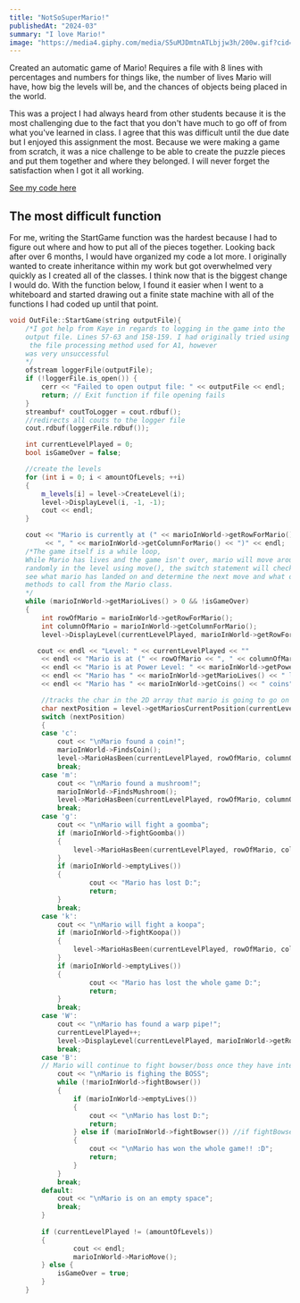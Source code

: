 ```yaml
---
title: "NotSoSuperMario!"
publishedAt: "2024-03"
summary: "I love Mario!"
image: "https://media4.giphy.com/media/S5uMJDmtnATLbjjw3h/200w.gif?cid=6c09b9526cdxhyrsip90g6ta602cx61p83nx1oftc6ugvblh&ep=v1_gifs_search&rid=200w.gif&ct=g"
---
```


Created an automatic game of Mario! Requires a file with 8 lines with 
percentages and numbers for things like, the number of lives Mario will 
have, how big the levels will be, and the chances of objects being placed 
in the world.

This was a project I had always heard from other students because it is the 
most challenging due to the fact that you don't have much to go off of from 
what you've learned in class. I agree that this was difficult until the due 
date but I enjoyed this assignment the most. Because we were making a game from 
scratch, it was a nice challenge to be able to create the puzzle pieces and put 
them together and where they belonged. I will never forget the satisfaction when
 I got it all working.

[See my code here](https://github.com/MaggieHillebrecht/Not-So-Super-Mario)

## The most difficult function
For me, writing the StartGame function was the hardest because I had to figure out
 where and how to put all of the pieces together. Looking back after over 6 months,
  I would have organized my code a lot more. I originally wanted to create inheritance 
  within my work but got overwhelmed very quickly as I created all of the classes. I think 
  now that is the biggest change I would do. With the function below, I found it easier when 
  I went to a whiteboard and started drawing out a finite state machine with all of the 
  functions I had coded up until that point.

```cpp
void OutFile::StartGame(string outputFile){
    /*I got help from Kaye in regards to logging in the game into the
    output file. Lines 57-63 and 158-159. I had originally tried using
     the file processing method used for A1, however
    was very unsuccessful
    */
    ofstream loggerFile(outputFile);
    if (!loggerFile.is_open()) {
        cerr << "Failed to open output file: " << outputFile << endl;
        return; // Exit function if file opening fails
    }
    streambuf* coutToLogger = cout.rdbuf();
    //redirects all couts to the logger file 
    cout.rdbuf(loggerFile.rdbuf()); 

    int currentLevelPlayed = 0;
    bool isGameOver = false;

    //create the levels
    for (int i = 0; i < amountOfLevels; ++i)
    {
        m_levels[i] = level->CreateLevel(i);
        level->DisplayLevel(i, -1, -1);
        cout << endl;
    }

    cout << "Mario is currently at (" << marioInWorld->getRowForMario()
         << ", " << marioInWorld->getColumnForMario() << ")" << endl;
    /*The game itself is a while loop,
    While Mario has lives and the game isn't over, mario will move around 
    randomly in the level using move(), the switch statement will check to 
    see what mario has landed on and determine the next move and what other 
    methods to call from the Mario class.
    */
    while (marioInWorld->getMarioLives() > 0 && !isGameOver)
    {
        int rowOfMario = marioInWorld->getRowForMario();
        int columnOfMario = marioInWorld->getColumnForMario();
        level->DisplayLevel(currentLevelPlayed, marioInWorld->getRowForMario(), marioInWorld->getColumnForMario());

       cout << endl << "Level: " << currentLevelPlayed << ""
        << endl << "Mario is at (" << rowOfMario << ", " << columnOfMario << ")"
        << endl << "Mario is at Power Level: " << marioInWorld->getPowerLevel()
        << endl << "Mario has " << marioInWorld->getMarioLives() << " lives left"
        << endl << "Mario has " << marioInWorld->getCoins() << " coins";

        //tracks the char in the 2D array that mario is going to go on
        char nextPosition = level->getMariosCurrentPosition(currentLevelPlayed, rowOfMario, columnOfMario);
        switch (nextPosition)
        {
        case 'c':
            cout << "\nMario found a coin!";
            marioInWorld->FindsCoin();
            level->MarioHasBeen(currentLevelPlayed, rowOfMario, columnOfMario);
            break;
        case 'm':
            cout << "\nMario found a mushroom!";
            marioInWorld->FindsMushroom();
            level->MarioHasBeen(currentLevelPlayed, rowOfMario, columnOfMario);
            break;
        case 'g':
            cout << "\nMario will fight a goomba";
            if (marioInWorld->fightGoomba())
            {
                level->MarioHasBeen(currentLevelPlayed, rowOfMario, columnOfMario);
            }
            if (marioInWorld->emptyLives())
            {
                    cout << "Mario has lost D:";
                    return;
            }
            break;
        case 'k':
            cout << "\nMario will fight a koopa";
            if (marioInWorld->fightKoopa())
            {
                level->MarioHasBeen(currentLevelPlayed, rowOfMario, columnOfMario);
            }
            if (marioInWorld->emptyLives())
            {
                    cout << "Mario has lost the whole game D:";
                    return;
            }
            break;  
        case 'W':
            cout << "\nMario has found a warp pipe!";
            currentLevelPlayed++;
            level->DisplayLevel(currentLevelPlayed, marioInWorld->getRowForMario(), marioInWorld->getColumnForMario());
            break;  
        case 'B':
        // Mario will continue to fight bowser/boss once they have interacted in the last level to see if he wins of loses
            cout << "\nMario is fighing the BOSS";
            while (!marioInWorld->fightBowser())
            {
                if (marioInWorld->emptyLives())
                {
                    cout << "\nMario has lost D:";
                    return;
                } else if (marioInWorld->fightBowser()) //if fightBowser is true then mario wins
                {
                    cout << "\nMario has won the whole game!! :D";
                    return;
                }
            }
            break;                
        default:
            cout << "\nMario is on an empty space";
            break;
        }
        
        if (currentLevelPlayed != (amountOfLevels))
        {        
                cout << endl;
                marioInWorld->MarioMove();
        } else {
            isGameOver = true;
        }
    }